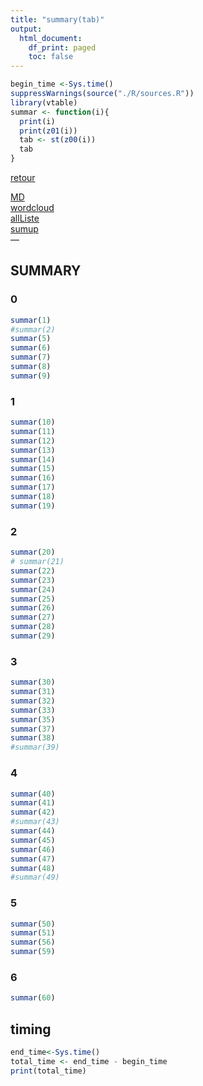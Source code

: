 ```yaml
---
title: "summary(tab)"
output:
  html_document:
    df_print: paged
    toc: false
---
```


```r
begin_time <-Sys.time()
suppressWarnings(source("./R/sources.R"))
library(vtable)
summar <- function(i){
  print(i)
  print(z01(i))
  tab <- st(z00(i))
  tab
}
```


[retour](./../index.html)  

<!-- -->
[MD](./allListe.Rmd)  
[wordcloud](./wordcloud.html)  
[allListe](./allListe.html)  
[sumup](./sumup.html)  
---

## SUMMARY

### 0
```r
summar(1)
#summar(2)
summar(5)
summar(6)
summar(7)
summar(8)
summar(9)
```

### 1
```r
summar(10)
summar(11)
summar(12)
summar(13)
summar(14)
summar(15)
summar(16)
summar(17)
summar(18)
summar(19)
```

### 2
```r
summar(20)
# summar(21)
summar(22)
summar(23)
summar(24)
summar(25)
summar(26)
summar(27)
summar(28)
summar(29)
```

### 3
```r
summar(30)
summar(31)
summar(32)
summar(33)
summar(35)
summar(37)
summar(38)
#summar(39)
```

### 4
```r
summar(40)
summar(41)
summar(42)
#summar(43)
summar(44)
summar(45)
summar(46)
summar(47)
summar(48)
#summar(49)
```

### 5
```r
summar(50)
summar(51)
summar(56)
summar(59)
```

### 6
```r
summar(60)
```

## timing 
```r
end_time<-Sys.time()
total_time <- end_time - begin_time
print(total_time)
```
